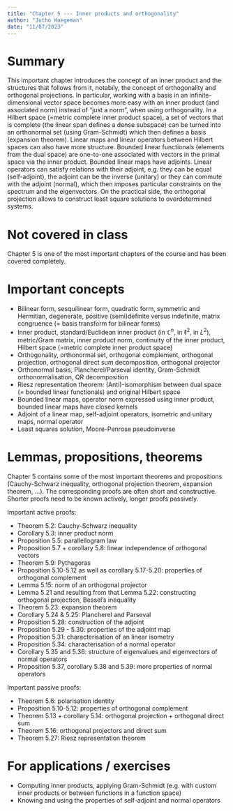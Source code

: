 ```yaml
---
title: "Chapter 5 --- Inner products and orthogonality"
author: "Jutho Haegeman"
date: "11/07/2023"
---
```


# Summary

This important chapter introduces the concept of an inner product and the structures that follows from it, notabily, the concept of orthogonality and orthogonal projections. In particular, working with a basis in an infinite-dimensional vector space becomes more easy with an inner product (and associated norm) instead of "just a norm", when using orthogonality. In a Hilbert space (=metric complete inner product space), a set of vectors that is complete (the linear span defines a dense subspace) can be turned into an orthonormal set (using Gram-Schmidt) which then defines a basis (expansion theorem). Linear maps and linear operators between Hilbert spaces can also have more structure. Bounded linear functionals (elements from the dual space) are one-to-one associated with vectors in the primal space via the inner product. Bounded linear maps have adjoints. Linear operators can satisfy relations with their adjoint, e.g. they can be equal (self-adjoint), the adjoint can be the inverse (unitary) or they can commute with the adjoint (normal), which then imposes particular constraints on the spectrum and the eigenvectors. On the practical side, the orthogonal projection allows to construct least square solutions to overdetermined systems.

# Not covered in class

Chapter 5 is one of the most important chapters of the course and has been covered completely. 

# Important concepts

* Bilinear form, sesquilinear form, quadratic form, symmetric and Hermitian, degenerate, positive (semi)definite versus indefinite, matrix congruence (= basis transform for bilinear forms)
* Inner product, standard/Euclidean inner product (in $\mathbb{C}^n$, in $\ell^2$, in $L^2$), metric/Gram matrix, inner product norm, continuity of the inner product, Hilbert space (=metric complete inner product space)
* Orthogonality, orthonormal set, orthogonal complement, orthogonal projection, orthogonal direct sum decomposition, orthogonal projector
* Orthonormal basis, Plancherel/Parseval identity, Gram-Schmidt orthonormalisation, QR decomposition
* Riesz representation theorem: (Anti)-isomorphism between dual space (= bounded linear functionals) and original Hilbert space
* Bounded linear maps, operator norm expressed using inner product, bounded linear maps have closed kernels
* Adjoint of a linear map, self-adjoint operators, isometric and unitary maps, normal operator
* Least squares solution, Moore-Penrose pseudoinverse

# Lemmas, propositions, theorems

Chapter 5 contains some of the most important theorems and propositions (Cauchy-Schwarz inequality, orthogonal projection theorem, expansion theorem, …). The corresponding proofs are often short and constructive. Shorter proofs need to be known actively, longer proofs passively.

Important active proofs:

* Theorem 5.2: Cauchy-Schwarz inequality
* Corollary 5.3: inner product norm
* Proposition 5.5: parallellogram law
* Proposition 5.7 + corollary 5.8: linear independence of orthogonal vectors
* Theorem 5.9: Pythagoras
* Proposition 5.10-5.12 as well as corollary 5.17-5.20: properties of orthogonal complement
* Lemma 5.15: norm of an orthogonal projector
* Lemma 5.21 and resulting from that Lemma 5.22: constructing orthogonal projection, Bessel's inequality
* Theorem 5.23: expansion theorem
* Corollary 5.24 & 5.25: Plancherel and Parseval
* Proposition 5.28: construction of the adjoint
* Proposition 5.29 - 5.30: properties of the adjoint map
* Proposition 5.31: characterisation of an linear isometry
* Proposition 5.34: characterisation of a normal operator
* Corollary 5.35 and 5.36: structure of eigenvalues and eigenvectors of normal operators
* Proposition 5.37, corollary 5.38 and 5.39: more properties of normal operators

Important passive proofs:

* Theorem 5.6: polarisation identity
* Proposition 5.10-5.12: properties of orthogonal complement
* Theorem 5.13 + corollary 5.14: orthogonal projection + orthogonal direct sum
* Theorem 5.16: orthogonal projectors and direct sum
* Theorem 5.27: Riesz representation theorem

# For applications / exercises

* Computing inner products, applying Gram-Schmidt (e.g. with custom inner products or between functions in a function space)
* Knowing and using the properties of self-adjoint and normal operators
